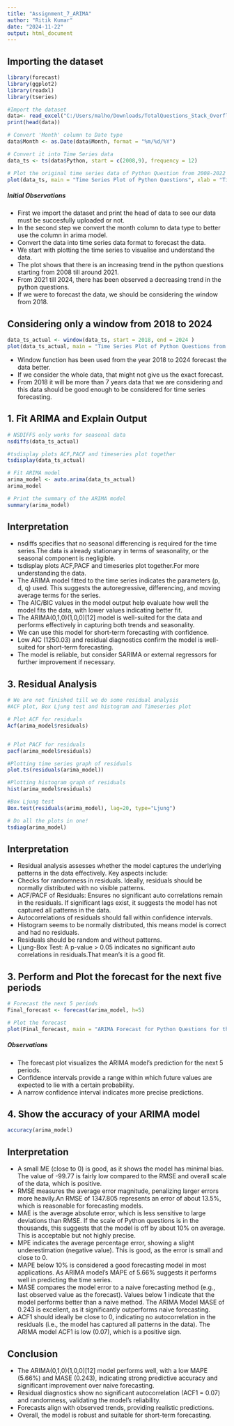 ---
title: "Assignment_7_ARIMA"
author: "Ritik Kumar"
date: "2024-11-22"
output: html_document
---

## Importing the dataset
```{r}
library(forecast)
library(ggplot2)
library(readxl)
library(tseries)

#Import the dataset
data<- read_excel("C:/Users/malho/Downloads/TotalQuestions_Stack_Overflow.xlsx")
print(head(data))

# Convert 'Month' column to Date type
data$Month <- as.Date(data$Month, format = "%m/%d/%Y")

# Convert it into Time Series data 
data_ts <- ts(data$Python, start = c(2008,9), frequency = 12)

# Plot the original time series data of Python Question from 2008-2022
plot(data_ts, main = "Time Series Plot of Python Questions", xlab = "Time", ylab = "Number of Questions")
```

##### Initial Observations

* First we import the dataset and print the head of data to see our data must be succesfully uploaded or not.
* In the second step we convert the month column to data type to better use the column in arima model.
* Convert the data into time series data format to forecast the data.
* We start with plotting the time series to visualise and understand the data.
* The plot shows that there is an increasing trend in the python questions starting from 2008 till around 2021.
* From 2021 till 2024, there has been observed a decreasing trend in the python questions.
* If we were to forecast the data, we should be considering the window from 2018.

## Considering only a window from 2018 to 2024
```{r}
data_ts_actual <- window(data_ts, start = 2018, end = 2024 )
plot(data_ts_actual, main = "Time Series Plot of Python Questions from 2018 - 2024", xlab = "Time", ylab = "Number of Questions")
```

* Window function has been used from the year 2018 to 2024 forecast the data better.
* If we consider the whole data, that might not give us the exact forecast.
* From 2018 it will be more than 7 years data that we are considering and this data should be good enough to be considered for time series forecasting.

## 1. Fit ARIMA and Explain Output
```{r}
# NSDIFFS only works for seasonal data
nsdiffs(data_ts_actual)

#tsdisplay plots ACF,PACF and timeseries plot together 
tsdisplay(data_ts_actual)

# Fit ARIMA model
arima_model <- auto.arima(data_ts_actual)
arima_model

# Print the summary of the ARIMA model
summary(arima_model)
```

## Interpretation
* nsdiffs specifies that no seasonal differencing is required for the time series.The data is already stationary in terms of seasonality, or the seasonal component is negligible.
* tsdisplay plots ACF,PACF and timeseries plot together.For more understanding the data.
* The ARIMA model fitted to the time series indicates the parameters (p, d, q) used. This suggests the autoregressive, differencing, and moving average terms for the series.
* The AIC/BIC values in the model output help evaluate how well the model fits the data, with lower values indicating better fit.
* The ARIMA(0,1,0)(1,0,0)[12] model is well-suited for the data and performs effectively in capturing both trends and seasonality.
* We can use this model for short-term forecasting with confidence.
* Low AIC (1250.03) and residual diagnostics confirm the model is well-suited for short-term forecasting.
* The model is reliable, but consider SARIMA or external regressors for further improvement if necessary.

## 3. Residual Analysis
```{r}
# We are not finished till we do some residual analysis
#ACF plot, Box Ljung test and histogram and Timeseries plot

# Plot ACF for residuals
Acf(arima_model$residuals)


# Plot PACF for residuals
pacf(arima_model$residuals)

#Plotting time series graph of residuals
plot.ts(residuals(arima_model))

#Plotting histogram graph of residuals
hist(arima_model$residuals)

#Box Ljung test
Box.test(residuals(arima_model), lag=20, type="Ljung")

# Do all the plots in one! 
tsdiag(arima_model)
```

## Interpretation
* Residual analysis assesses whether the model captures the underlying patterns in the data effectively. Key aspects include:
* Checks for randomness in residuals. Ideally, residuals should be normally distributed with no visible patterns.
* ACF/PACF of Residuals: Ensures no significant auto correlations remain in the residuals. If significant lags exist, it suggests the model has not captured all patterns in the data.
* Autocorrelations of residuals should fall within confidence intervals.
* Histogram seems to be normally distributed, this means model is correct and had no residuals.
* Residuals should be random and without patterns.
* Ljung-Box Test: A p-value > 0.05 indicates no significant auto correlations in residuals.That mean's it is a good fit.


## 3.  Perform and Plot the forecast for the next five periods
```{r}
# Forecast the next 5 periods
Final_forecast <- forecast(arima_model, h=5)

# Plot the forecast
plot(Final_forecast, main = "ARIMA Forecast for Python Questions for the next Five Periods")
```

##### Observations
* The forecast plot visualizes the ARIMA model’s prediction for the next 5 periods.
* Confidence intervals provide a range within which future values are expected to lie with a certain probability.
* A narrow confidence interval indicates more precise predictions.

## 4. Show the accuracy of your ARIMA model
```{r}
accuracy(arima_model)
```

## Interpretation
* A small ME (close to 0) is good, as it shows the model has minimal bias. The value of -99.77 is fairly low compared to the RMSE and overall scale of the data, which is positive.
* RMSE measures the average error magnitude, penalizing larger errors more heavily.An RMSE of 1347.805 represents an error of about 13.5%, which is reasonable for forecasting models.
* MAE is the average absolute error, which is less sensitive to large deviations than RMSE. If the scale of Python questions is in the thousands, this suggests that the model is off by about 10% on average. This is acceptable but not highly precise.
* MPE indicates the average percentage error, showing a slight underestimation (negative value). This is good, as the error is small and close to 0.
* MAPE below 10% is considered a good forecasting model in most applications. As ARIMA model’s MAPE of 5.66% suggests it performs well in predicting the time series.
* MASE compares the model error to a naive forecasting method (e.g., last observed value as the forecast). Values below 1 indicate that the model performs better than a naive method. The ARIMA Model MASE of 0.243 is excellent, as it significantly outperforms naive forecasting.
* ACF1 should ideally be close to 0, indicating no autocorrelation in the residuals (i.e., the model has captured all patterns in the data). The ARIMA model ACF1 is low (0.07), which is a positive sign.


## Conclusion 
* The ARIMA(0,1,0)(1,0,0)[12] model performs well, with a low MAPE (5.66%) and MASE (0.243), indicating strong predictive accuracy and significant improvement over naive forecasting. 
* Residual diagnostics show no significant autocorrelation (ACF1 = 0.07) and randomness, validating the model's reliability. 
* Forecasts align with observed trends, providing realistic predictions.
* Overall, the model is robust and suitable for short-term forecasting.
